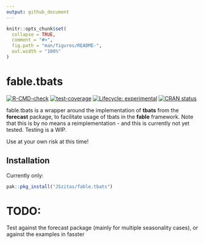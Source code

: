 ```yaml
---
output: github_document
---
```


<!-- README.md is generated from README.Rmd. Please edit that file -->

```r
knitr::opts_chunk$set(
  collapse = TRUE,
  comment = "#>",
  fig.path = "man/figures/README-",
  out.width = "100%"
)
```

# fable.tbats

<!-- badges: start -->
[![R-CMD-check](https://github.com/JSzitas/fable.tbats/workflows/R-CMD-check/badge.svg)](https://github.com/JSzitas/fable.tbats/actions)
[![test-coverage](https://github.com/JSzitas/fable.tbats/workflows/test-coverage/badge.svg)](https://github.com/JSzitas/fable.tbats/actions)
[![Lifecycle: experimental](https://img.shields.io/badge/lifecycle-experimental-orange.svg)](https://lifecycle.r-lib.org/articles/stages.html#experimental)
[![CRAN status](https://www.r-pkg.org/badges/version/fable.tbats)](https://CRAN.R-project.org/package=fable.tbats)
<!-- badges: end -->

fable.tbats is a wrapper around the implementation of **tbats** from the **forecast** package, 
to facilitate usage of tbats in the **fable** framework. Note that this is by no means a reimplementation - 
and this is currently not yet tested. Testing is a WIP. 

Use at your own risk at this time! 

## Installation

Currently only: 

``` r
pak::pkg_install("JSzitas/fable.tbats")
```

# TODO: 

Test against the forecast package (mainly for multiple seasonality cases), or against 
the examples in fasster

